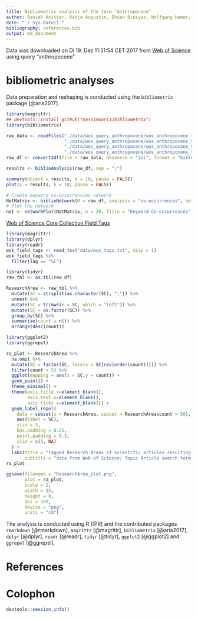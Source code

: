 ```yaml
---
title: Bibliometric analysis of the term "Anthropocene"
author: Daniel Knitter, Katja Augustin, Ehsan Biniyaz, Wolfgang Hamer, Michael Kuhwald, Malte Schwanebeck, Rainer Duttmann
date: "`r Sys.Date()`"
bibliography: references.bib
output: md_document
---
```


Data was downloaded on Di 19. Dez 11:51:54 CET 2017 from [Web of Science](http://apps.webofknowledge.com/summary.do?product=WOS&search_mode=GeneralSearch&qid=1&SID=F2uyu8Tz33gg81ezRRV&page=) using query "anthropocene"

# bibliometric analyses

Data preparation and reshaping is conducted using the `bibliometrix` package [@aria2017]. 

```r
library(magrittr)
## devtools::install_github("massimoaria/bibliometrix")
library(bibliometrix)

raw_data <- readFiles("./data/wos_query_anthropocene/wos_anthropocene_topic_1.bib",
                      "./data/wos_query_anthropocene/wos_anthropocene_topic_2.bib",
                      "./data/wos_query_anthropocene/wos_anthropocene_topic_3.bib",
                      "./data/wos_query_anthropocene/wos_anthropocene_topic_4.bib")
raw_df <- convert2df(file = raw_data, dbsource = "isi", format = "bibtex")

results <- biblioAnalysis(raw_df, sep = ";")

summary(object = results, k = 10, pause = FALSE)
plot(x = results, k = 10, pause = FALSE)

# Create keyword co-occurrencies network
NetMatrix <- biblioNetwork(M = raw_df, analysis = "co-occurrences", network = "keywords", sep = ";")
# Plot the network
net <- networkPlot(NetMatrix, n = 20, Title = "Keyword Co-occurrences", type = "kamada", size=T)
```

[Web of Science Core Collection Field Tags](https://images.webofknowledge.com/images/help/WOS/hs_wos_fieldtags.html)

```r
library(magrittr)
library(dplyr)
library(readr)
wok_field_tags <- read_tsv("data/wos_tags.txt", skip = 1)
wok_field_tags %>%
  filter(Tag == "SC")

library(tidyr)
raw_tbl <- as.tbl(raw_df)

ResearchArea <- raw_tbl %>%  
  mutate(SC = strsplit(as.character(SC), ";")) %>%  
  unnest %>%
  mutate(SC = trimws(x = SC, which = "left")) %>%  
  mutate(SC = as.factor(SC)) %>%
  group_by(SC) %>%
  summarise(count = n()) %>%
  arrange(desc(count))

library(ggplot2)
library(ggrepel)

ra_plot <- ResearchArea %>%
  na.omit %>%  
  mutate(SC = factor(SC, levels = SC[rev(order(count))])) %>%
  filter(count > 5) %>%  
  ggplot(mapping = aes(x = SC,y = count)) +
  geom_point() +
  theme_minimal() +  
  theme(axis.title.x=element_blank(),
        axis.text.x=element_blank(),
        axis.ticks.x=element_blank()) + 
  geom_label_repel(
    data = subset(x = ResearchArea, subset = ResearchArea$count > 50),
    aes(label = SC),
    size = 5,
    box.padding = 0.25,
    point.padding = 0.3,
    xlim = c(5, NA)
  ) + 
  labs(title = "Tagged Research Areas of scientific articles resulting from \"Anthropocene\" topic search",
       subtitle = "data from Web of Science; Topic Article search term fields are: Title, Abstract, Keywords; counts > 5 are shown")
ra_plot

ggsave(filename = "ResearchArea_plot.png",
       plot = ra_plot,
       scale = 2,
       width = 15,
       height = 8,
       dpi = 300,
       device = "png",
       units = "cm")
```

The analysis is conducted using R [@R] and the contributed packages `rmarkdown` [@rmarkdown], `magrittr` [@magrittr], `bibliometrix` [@aria2017], `dplyr` [@dplyr], `readr` [@readr], `tidyr`  [@tidyr], `ggplot2` [@ggplot2] and  `ggrepel` [@ggrepel].

# References

<div id="refs"></div>

# Colophon

```r
devtools::session_info()
```
